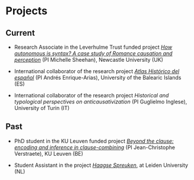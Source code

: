 # Projects

## Current

-   Research Associate in the Leverhulme Trust funded project [*How autonomous is syntax? A case study of Romance causation and perception*](www.caurpe.org) (PI Michelle Sheehan), Newcastle University (UK) 

-   International collaborator of the research project [*Atlas Histórico del español*](https://atlashistorico.uib.es/) (PI Andrés Enrique-Arias), University of the Balearic Islands (ES)

-   International collaborator of the research project *Historical and typological perspectives on anticausativization* (PI Guglielmo Inglese), University of Turin (IT)

## Past

-   PhD student in the KU Leuven funded project [*Beyond the clause: encoding and inference in clause-combining*](https://sites.google.com/view/beyondtheclause/home) (PI Jean-Christophe Verstraete), KU Leuven (BE)

-   Student Assistant in the project [*Haagse Spreuken*](https://www.haagsespreuken.nl/), at Leiden University (NL)
